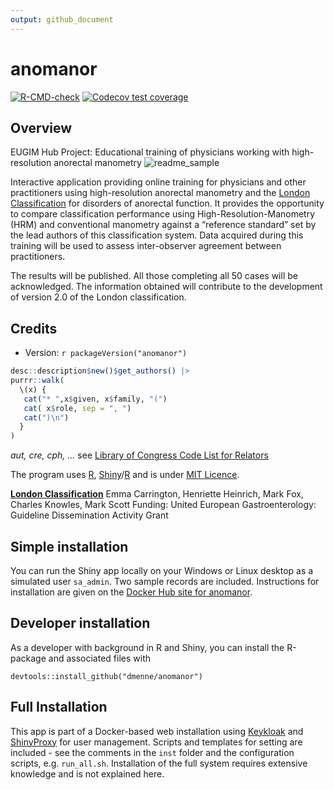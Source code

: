 ```yaml
---
output: github_document
---
```


# anomanor

<!-- badges: start -->
[![R-CMD-check](https://github.com/dmenne/anomanor/workflows/R-CMD-check/badge.svg)](https://github.com/dmenne/anomanor/actions)
[![Codecov test coverage](https://codecov.io/gh/dmenne/anomanor/branch/master/graph/badge.svg)](https://app.codecov.io/gh/dmenne/anomanor?branch=master)
<!-- badges: end -->

## Overview

EUGIM Hub Project: Educational training of physicians working with high-resolution anorectal manometry ![readme_sample](https://user-images.githubusercontent.com/506275/146637934-4f688341-d62a-47f6-aa63-cb420e62239b.png)

Interactive application providing online training for physicians and other practitioners using high-resolution anorectal manometry and the [London
Classification](https://onlinelibrary.wiley.com/doi/full/10.1111/nmo.13679) for disorders of anorectal function. It provides the opportunity to
compare classification performance using High-Resolution-Manometry (HRM) and conventional manometry against a "reference standard" set by the lead authors of this classification system. Data acquired during this training will be used to assess inter-observer agreement between practitioners.

The results will be published. All those completing all 50 cases will be acknowledged. The information obtained will contribute to the development of version 2.0 of the London classification.

## Credits

* Version: `r packageVersion("anomanor")`
```r
desc::description$new()$get_authors() |> 
purrr::walk(
  \(x) {
   cat("* ",x$given, x$family, "(") 
   cat( x$role, sep = ", ")
   cat(")\n")
  }
) 

```

_aut, cre, cph, ..._ see [Library of Congress Code List for Relators](https://www.loc.gov/marc/relators/relaterm.html) 

The program uses [R](https://www.r-project.org/), [Shiny](https://shiny.rstudio.com/)/[R](https://www.r-project.org/) and is under [MIT Licence](https://en.wikipedia.org/wiki/MIT_License).

[**London Classification**](https://onlinelibrary.wiley.com/doi/full/10.1111/nmo.13679) Emma Carrington, Henriette Heinrich, Mark Fox, Charles Knowles, Mark Scott Funding: United European Gastroenterology: Guideline Dissemination Activity Grant

## Simple installation

You can run the Shiny app locally on your Windows or Linux desktop as a simulated user `sa_admin`. Two sample records are included. Instructions for installation are given on the [Docker Hub site for anomanor](https://hub.docker.com/repository/docker/dmenne/anomanor).


## Developer installation

As a developer with background in R and Shiny, you can install the R-package and associated files with

```
devtools::install_github("dmenne/anomanor")
```

## Full Installation

This app is part of a Docker-based web installation using [Keykloak](https://www.keycloak.org/) and [ShinyProxy](https://www.shinyproxy.io/) for user management. Scripts and templates for setting are included - see the comments in the `inst` folder and the configuration scripts, e.g. `run_all.sh`. Installation of the full system requires extensive knowledge and is not explained here.



